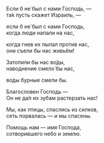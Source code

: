 Если б не́ был с нами Господь, —  
та́к пусть скажет Израиль, —

если б не́ был с нами Господь,  
когда люди напали на нас,

когда гнев их пылал против нас,  
они съели бы нас живьём!

Затопили бы нас во́ды,  
наводнение смело́ бы нас,

во́ды бурные смели бы.

Благословен Господь —  
Он не да́л их зубам растерзать нас!

Мы, как птицы, спаслись из силков,  
сеть порвалась — и мы спасены.

Помощь нам — имя Господа,  
сотворившего небо и землю.

